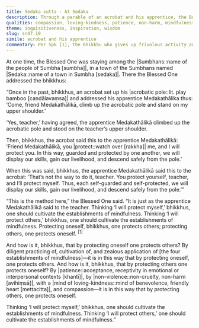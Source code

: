 ```yaml
---
title: Sedaka sutta - At Sedaka
description: Through a parable of an acrobat and his apprentice, the Buddha teaches that protecting oneself through mindfulness also protects others, and vice versa. Self-discipline through mindfulness leads to communal safety, while patience and compassion for others strengthens one’s own path. True protection begins with personal responsibility in Dhamma.
qualities: compassion, loving-kindness, patience, non-harm, mindfulness, cultivation, diligence, continuous effort
theme: inquisitiveness, inspiration, wisdom
slug: sn47.19
simile: acrobat and his apprentice
commentary: Per Spk [1], the bhikkhu who gives up frivolous activity and pursues, develops, and cultivates his basic meditation subject day and night attains arahantship. Then, when others see him and gain confidence in him, they become destined for heaven. This one protects others by protecting himself.
---
```


At one time, the Blessed One was staying among the |Sumbhans::name of the people of Sumbha [sumbha]|, in a town of the Sumbhans named |Sedaka::name of a town in Sumbha [sedaka]|. There the Blessed One addressed the bhikkhus:

“Once in the past, bhikkhus, an acrobat set up his |acrobatic pole::lit. play bamboo [caṇḍālavaṃsa]| and addressed his apprentice Medakathālika thus: ‘Come, friend Medakathālikā, climb up the acrobatic pole and stand on my upper shoulder.’

‘Yes, teacher,’ having agreed, the apprentice Medakathālikā climbed up the acrobatic pole and stood on the teacher’s upper shoulder.

Then, bhikkhus, the acrobat said this to the apprentice Medakathālikā: ‘Friend Medakathālikā, you |protect::watch over [rakkha]| me, and I will protect you. In this way, guarded and protected by one another, we will display our skills, gain our livelihood, and descend safely from the pole.’

When this was said, bhikkhus, the apprentice Medakathālikā said this to the acrobat: ‘That’s not the way to do it, teacher. You protect yourself, teacher, and I’ll protect myself. Thus, each self-guarded and self-protected, we will display our skills, gain our livelihood, and descend safely from the pole.’”

“This is the method here,” the Blessed One said. “It is just as the apprentice Medakathālikā said to the teacher. Thinking ‘I will protect myself,’ bhikkhus, one should cultivate the establishments of mindfulness. Thinking ‘I will protect others,’ bhikkhus, one should cultivate the establishments of mindfulness. Protecting oneself, bhikkhus, one protects others; protecting others, one protects oneself. <sup>[1]</sup>

And how is it, bhikkhus, that by protecting oneself one protects others? By diligent practicing of, cultivation of, and zealous application of [the four establishments of mindfulness]—it is in this way that by protecting oneself, one protects others. And how is it, bhikkhus, that by protecting others one protects oneself? By |patience::acceptance, receptivity in emotional or interpersonal contexts [khantī]|, by |non-violence::non-cruelty, non-harm [avihiṃsā]|, with a |mind of loving-kindness::mind of benevolence, friendly heart [mettacitta]|, and compassion—it is in this way that by protecting others, one protects oneself.

Thinking ‘I will protect myself,’ bhikkhus, one should cultivate the establishments of mindfulness. Thinking ‘I will protect others,’ one should cultivate the establishments of mindfulness.”